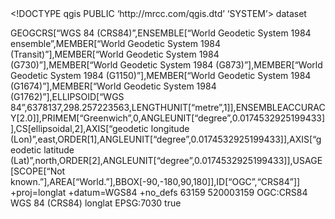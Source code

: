<!DOCTYPE qgis PUBLIC 'http://mrcc.com/qgis.dtd' 'SYSTEM'>
<qgis version="3.28.0-Firenze">
  <identifier></identifier>
  <parentidentifier></parentidentifier>
  <language></language>
  <type>dataset</type>
  <title></title>
  <abstract></abstract>
  <links/>
  <fees></fees>
  <encoding></encoding>
  <crs>
    <spatialrefsys nativeFormat="Wkt">
      <wkt>GEOGCRS["WGS 84 (CRS84)",ENSEMBLE["World Geodetic System 1984 ensemble",MEMBER["World Geodetic System 1984 (Transit)"],MEMBER["World Geodetic System 1984 (G730)"],MEMBER["World Geodetic System 1984 (G873)"],MEMBER["World Geodetic System 1984 (G1150)"],MEMBER["World Geodetic System 1984 (G1674)"],MEMBER["World Geodetic System 1984 (G1762)"],ELLIPSOID["WGS 84",6378137,298.257223563,LENGTHUNIT["metre",1]],ENSEMBLEACCURACY[2.0]],PRIMEM["Greenwich",0,ANGLEUNIT["degree",0.0174532925199433]],CS[ellipsoidal,2],AXIS["geodetic longitude (Lon)",east,ORDER[1],ANGLEUNIT["degree",0.0174532925199433]],AXIS["geodetic latitude (Lat)",north,ORDER[2],ANGLEUNIT["degree",0.0174532925199433]],USAGE[SCOPE["Not known."],AREA["World."],BBOX[-90,-180,90,180]],ID["OGC","CRS84"]]</wkt>
      <proj4>+proj=longlat +datum=WGS84 +no_defs</proj4>
      <srsid>63159</srsid>
      <srid>520003159</srid>
      <authid>OGC:CRS84</authid>
      <description>WGS 84 (CRS84)</description>
      <projectionacronym>longlat</projectionacronym>
      <ellipsoidacronym>EPSG:7030</ellipsoidacronym>
      <geographicflag>true</geographicflag>
    </spatialrefsys>
  </crs>
  <extent/>
</qgis>
